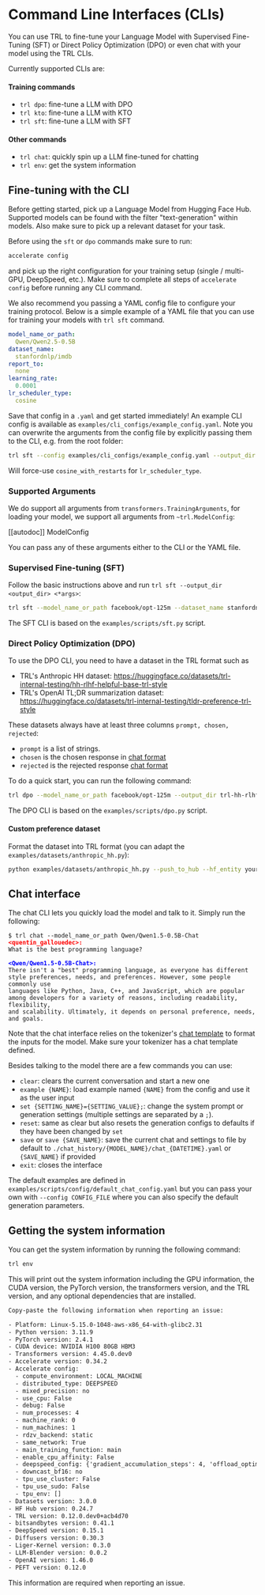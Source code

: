 # Command Line Interfaces (CLIs)

You can use TRL to fine-tune your Language Model with Supervised Fine-Tuning (SFT) or Direct Policy Optimization (DPO) or even chat with your model using the TRL CLIs.

Currently supported CLIs are:

#### Training commands

- `trl dpo`: fine-tune a LLM with DPO
- `trl kto`: fine-tune a LLM with KTO
- `trl sft`: fine-tune a LLM with SFT

#### Other commands

- `trl chat`: quickly spin up a LLM fine-tuned for chatting
- `trl env`: get the system information

## Fine-tuning with the CLI

Before getting started, pick up a Language Model from Hugging Face Hub. Supported models can be found with the filter "text-generation" within models. Also make sure to pick up a relevant dataset for your task.

Before using the `sft` or `dpo` commands make sure to run:
```bash
accelerate config
```
and pick up the right configuration for your training setup (single / multi-GPU, DeepSpeed, etc.). Make sure to complete all steps of `accelerate config` before running any CLI command.

We also recommend you passing a YAML config file to configure your training protocol. Below is a simple example of a YAML file that you can use for training your models with `trl sft` command.

```yaml
model_name_or_path:
  Qwen/Qwen2.5-0.5B
dataset_name:
  stanfordnlp/imdb
report_to:
  none
learning_rate:
  0.0001
lr_scheduler_type:
  cosine
```

Save that config in a `.yaml` and get started immediately! An example CLI config is available as `examples/cli_configs/example_config.yaml`. Note you can overwrite the arguments from the config file by explicitly passing them to the CLI, e.g. from the root folder:

```bash
trl sft --config examples/cli_configs/example_config.yaml --output_dir test-trl-cli --lr_scheduler_type cosine_with_restarts
```

Will force-use `cosine_with_restarts` for `lr_scheduler_type`.

### Supported Arguments 

We do support all arguments from `transformers.TrainingArguments`, for loading your model, we support all arguments from `~trl.ModelConfig`:

[[autodoc]] ModelConfig

You can pass any of these arguments either to the CLI or the YAML file.

### Supervised Fine-tuning (SFT)

Follow the basic instructions above and run `trl sft --output_dir <output_dir> <*args>`: 

```bash
trl sft --model_name_or_path facebook/opt-125m --dataset_name stanfordnlp/imdb --output_dir opt-sft-imdb
```

The SFT CLI is based on the `examples/scripts/sft.py` script.

### Direct Policy Optimization (DPO)

To use the DPO CLI, you need to have a dataset in the TRL format such as 

* TRL's Anthropic HH dataset: https://huggingface.co/datasets/trl-internal-testing/hh-rlhf-helpful-base-trl-style
* TRL's OpenAI TL;DR summarization dataset: https://huggingface.co/datasets/trl-internal-testing/tldr-preference-trl-style

These datasets always have at least three columns `prompt, chosen, rejected`:

* `prompt` is a list of strings.
* `chosen` is the chosen response in [chat format](https://huggingface.co/docs/transformers/main/en/chat_templating)
* `rejected` is the rejected response [chat format](https://huggingface.co/docs/transformers/main/en/chat_templating) 


To do a quick start, you can run the following command:

```bash
trl dpo --model_name_or_path facebook/opt-125m --output_dir trl-hh-rlhf --dataset_name trl-internal-testing/hh-rlhf-helpful-base-trl-style
```


The DPO CLI is based on the `examples/scripts/dpo.py` script.


#### Custom preference dataset

Format the dataset into TRL format (you can adapt the `examples/datasets/anthropic_hh.py`):

```bash
python examples/datasets/anthropic_hh.py --push_to_hub --hf_entity your-hf-org
```

## Chat interface

The chat CLI lets you quickly load the model and talk to it. Simply run the following:

<pre><code>$ trl chat --model_name_or_path Qwen/Qwen1.5-0.5B-Chat 
<strong><span style="color: red;">&lt;quentin_gallouedec&gt;:</span></strong>
What is the best programming language?

<strong><span style="color: blue;">&lt;Qwen/Qwen1.5-0.5B-Chat&gt;:</span></strong>
There isn't a "best" programming language, as everyone has different style preferences, needs, and preferences. However, some people commonly use   
languages like Python, Java, C++, and JavaScript, which are popular among developers for a variety of reasons, including readability, flexibility,  
and scalability. Ultimately, it depends on personal preference, needs, and goals.
</code></pre>

Note that the chat interface relies on the tokenizer's [chat template](https://huggingface.co/docs/transformers/chat_templating) to format the inputs for the model. Make sure your tokenizer has a chat template defined.

Besides talking to the model there are a few commands you can use:

- `clear`: clears the current conversation and start a new one
- `example {NAME}`: load example named `{NAME}` from the config and use it as the user input
- `set {SETTING_NAME}={SETTING_VALUE};`: change the system prompt or generation settings (multiple settings are separated by a `;`).
- `reset`: same as clear but also resets the generation configs to defaults if they have been changed by `set`
- `save` or `save {SAVE_NAME}`: save the current chat and settings to file by default to `./chat_history/{MODEL_NAME}/chat_{DATETIME}.yaml` or `{SAVE_NAME}` if provided
- `exit`: closes the interface

The default examples are defined in `examples/scripts/config/default_chat_config.yaml` but you can pass your own with `--config CONFIG_FILE` where you can also specify the default generation parameters.

## Getting the system information

You can get the system information by running the following command:

```bash
trl env
```

This will print out the system information including the GPU information, the CUDA version, the PyTorch version, the transformers version, and the TRL version, and any optional dependencies that are installed.

```txt
Copy-paste the following information when reporting an issue:

- Platform: Linux-5.15.0-1048-aws-x86_64-with-glibc2.31
- Python version: 3.11.9
- PyTorch version: 2.4.1
- CUDA device: NVIDIA H100 80GB HBM3
- Transformers version: 4.45.0.dev0
- Accelerate version: 0.34.2
- Accelerate config: 
  - compute_environment: LOCAL_MACHINE
  - distributed_type: DEEPSPEED
  - mixed_precision: no
  - use_cpu: False
  - debug: False
  - num_processes: 4
  - machine_rank: 0
  - num_machines: 1
  - rdzv_backend: static
  - same_network: True
  - main_training_function: main
  - enable_cpu_affinity: False
  - deepspeed_config: {'gradient_accumulation_steps': 4, 'offload_optimizer_device': 'none', 'offload_param_device': 'none', 'zero3_init_flag': False, 'zero_stage': 2}
  - downcast_bf16: no
  - tpu_use_cluster: False
  - tpu_use_sudo: False
  - tpu_env: []
- Datasets version: 3.0.0
- HF Hub version: 0.24.7
- TRL version: 0.12.0.dev0+acb4d70
- bitsandbytes version: 0.41.1
- DeepSpeed version: 0.15.1
- Diffusers version: 0.30.3
- Liger-Kernel version: 0.3.0
- LLM-Blender version: 0.0.2
- OpenAI version: 1.46.0
- PEFT version: 0.12.0
```

This information are required when reporting an issue.
